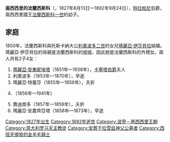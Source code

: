 {{Unreferenced|time=2020-10-15T14:03:20+00:00}}
{{Infobox royalty
| name        = 兩西西里的法蘭西斯科
| title       = 特拉帕尼伯爵
| image       = Francesco, conde de Trapani.jpg
| birth_date  = {{birth date|1827|08|13|df=y}}
| birth_place = [[那不勒斯|那不勒斯]]
| death_date  = {{death date and age|1892|09|24|1827|08|13|df=y}}
| death_place = [[巴黎|巴黎]]
| full name   = Francesco di Paola Luigi Emanuele
| house       = [[波旁-兩西西里王朝|波旁-兩西西里王朝]]
| father      = [[弗朗切斯科一世_(兩西西里)|法蘭西斯科一世]]
| mother      = [[波旁的瑪麗亞·伊莎貝爾_(1789年－1848年)|西班牙的瑪麗亞·伊莎貝爾]]
| religion    = [[羅馬天主教|羅馬天主教]]
}}
'''兩西西里的法蘭西斯科'''（{{lang-it|Francesco di Borbone-Due Sicilie}}，1827年8月13日—1892年9月24日），[[特拉帕尼|特拉帕尼]]伯爵，兩西西里國王[[弗朗切斯科一世_(兩西西里)|法蘭西斯科一世]]的幼子。

== 家庭 ==
1850年，法蘭西斯科與托斯卡納大公[[利奧波多二世_(托斯卡納)|利奧波多二世]]的女兒[[瑪麗亞·伊莎貝拉_(奧地利-托斯卡納)|瑪麗亞·伊莎貝拉]]結婚。瑪麗亞·伊莎貝拉的母親是法蘭西斯科的姐姐，因此她是法蘭西斯科的外甥女。兩人共有2子4女：
# [[瑪麗亞·安東妮埃塔_(波旁-兩西西里)|瑪麗亞·安東妮埃塔]]（1851年—1938年），[[阿方索_(兩西西里)|卡塞塔伯爵]]夫人
# 利奧波多（1853年—1870年），早逝
# 瑪麗亞·特蕾莎（1855年—1856年），夭折
# {{le|瑪麗亞·卡羅琳娜 (波旁-兩西西里)|Princess Maria Carolina of Bourbon-Two Sicilies (1856–1941)|瑪麗亞·卡羅琳娜}}（1856年—1941年）
# 費迪南多（1857年—1859年），夭折
# 瑪麗亞·安農齊亞塔（1858年—1873年），早逝

{{DEFAULTSORT:Borbone-Due Sicilie, Francesco}}
[[Category:1827年出生|Category:1827年出生]]
[[Category:1892年逝世|Category:1892年逝世]]
[[Category:波旁－两西西里王朝|Category:波旁－两西西里王朝]]
[[Category:意大利罗马天主教徒|Category:意大利罗马天主教徒]]
[[Category:安葬于拉雪兹神父公墓者|Category:安葬于拉雪兹神父公墓者]]
[[Category:西班牙頒發的金羊毛騎士|Category:西班牙頒發的金羊毛騎士]]